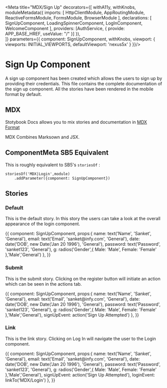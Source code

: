 
<Meta title="MDX/Sign Up" decorators={[
    withA11y,
    withKnobs,
    moduleMetadata({
      imports: [
                HttpClientModule,
                AppRoutingModule,
                ReactiveFormsModule,
                FormsModule,
                BrowserModule
              ],
              declarations: [
                SignUpComponent,
                LoadingSpinnerComponent,
                LogInComponent,
                WelcomeComponent
              ],
              providers: [AuthService, { provide: APP_BASE_HREF, useValue: "/" }]
    }),    
]} parameters={{
    component: SignUpComponent,
    withKnobs,
    viewport: {
      viewports: INITIAL_VIEWPORTS,
      defaultViewport: 'nexus5x'
    }
}}/>

# Sign Up Component 

A sign up component has been created which allows the users to sign up by providing their credentials.
This file contains the complete documentation of the sign up component. All the stories have been rendered 
in the mobile format by default.

## MDX

Stotybook Docs allows you to mix stories and documentation in 
[MDX Format](https://mdxjs.com/)

MDX Combines Marksown and JSX.

## ComponentMeta SB5 Equivalent

This is roughly equivalent to SB5's `storiesOf` :

```
storiesOf('MDX|Login',module)
    .addParameter({component: SignUpComponent})

```

## Stories

### Default

This is the default story. In this story the users can take a look at the overall
appearance of the login component.

<Preview>
  <Story name="Default">{{
    component: SignUpComponent,
    props:{
            name: text('Name', 'Sanket', 'General'),
            email: text('Email', 'sanket@infy.com', 'General'),
            date: date('DOB', new Date('Jan 20 1996'), 'General'),
            password: text('Password', 'sanket123', 'General'),
            g: radios('Gender',{
                Male: 'Male',
                Female: 'Female'
            },'Male','General')
    },
    }}    
  </Story>
</Preview>

### Submit

This is the submit story. Clicking on the register button will initiate an action 
which can be seen in the actions tab.

<Preview>
  <Story name="Submit">{{
    component: SignUpComponent,
    props:{
      name: text('Name', 'Sanket', 'General'),
            email: text('Email', 'sanket@infy.com', 'General'),
            date: date('DOB', new Date('Jan 20 1996'), 'General'),
            password: text('Password', 'sanket123', 'General'),
            g: radios('Gender',{
                Male: 'Male',
                Female: 'Female'
            },'Male','General'),
            signUpEvent: action('Sign Up Attempted')
    },
    }}    
  </Story>
</Preview>

### Link

This is the link story. Clicking on Log In will navigate the user to the Login component.

<Preview>
  <Story name="Link">{{
    component: SignUpComponent,
    props:{
        name: text('Name', 'Sanket', 'General'),
        email: text('Email', 'sanket@infy.com', 'General'),
        date: date('DOB', new Date('Jan 20 1996'), 'General'),
        password: text('Password', 'sanket123', 'General'),
        g: radios('Gender',{
                Male: 'Male',
                Female: 'Female'
            },'Male','General'),
        signUpEvent: action('Sign Up Attempted'),
        loginEvent: linkTo('MDX/Login')
    },
    }}    
  </Story>
</Preview>